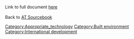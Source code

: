 Link to full document [http://www.fastonline.org/CD3WD_40/JF/JF_VE/BIG/25-605.pdf here]<br /><br />
Back to [[AT Sourcebook]]
[[Category:Appropriate_technology]]
[[Category:Built environment]]
[[Category:International development]]